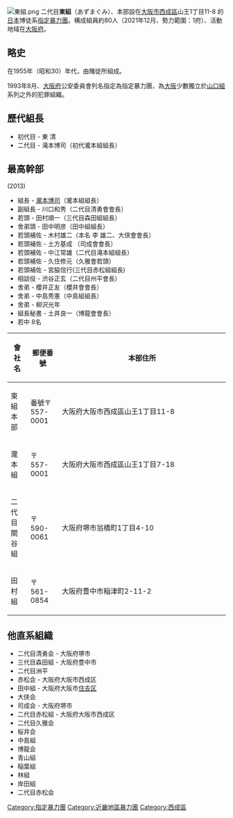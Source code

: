 {{Unreferenced |time=2008-03-04T03:33:03+00:00 }}
[[File:東組.png|thumb]]
二代目'''東組'''（あずまぐみ）、本部設在[[大阪市|大阪市]][[西成區|西成區]]山王1丁目11-8 的[[日本|日本]]博徒系[[指定暴力團|指定暴力團]]。構成組員約80人（2021年12月、勢力範圍：1府）、活動地域在[[大阪府|大阪府]]。

==略史==

在1955年（昭和30）年代，由賭徒所組成。

1993年8月、[[大阪府|大阪府]]公安委員會列名指定為指定暴力團，為[[大阪市|大阪]]少數獨立於[[山口組|山口組]]系列之外的犯罪組織。

==歷代組長==
*初代目 - 東 清
*二代目 - 滝本博司（初代瀧本組組長）

==最高幹部==
(2013)
*組長 - [[瀧本博司|瀧本博司]]（瀧本組組長）
*副組長 - 川口和秀（二代目清勇會會長）
*若頭 - 田村順一（三代目森田組組長）
*舍弟頭 - 田中明彦（田中組組長）
*若頭補佐 - 木村雄二（本名 李 雄二、大侠會會長）
*若頭補佐 - 土方基成 （司成會會長）
*若頭補佐 - 中江常雄（二代目滝本組組長）
*若頭補佐 - 久住修元（久雅會若頭）
*若頭補佐 - 宮脇信行(三代目赤松組組長)
*相談役 - 渋谷正玄（二代目州平會長）
*舍弟 - 櫻井正友（櫻井會會長）
*舍弟 - 中島秀憲（中島組組長）
*舍弟 - 柳沢光年
*組長秘書 - 土井良一（博龍會會長）
*若中 8名

{|class="wikitable" style="text-align: left; background-color: #ffffff;"
!會社名!!郵便番號!!本部住所
|-
|style="height: 30px;" | 東組本部  
|style="height: 30px;" | 番號〒557-0001
|style="width: 370px;" | 大阪府大阪市西成區山王1丁目11-8
|-
|style="height: 30px;" |瀧本組   
| 〒557-0001
| 大阪府大阪市西成區山王1丁目7-18 
|-
|style="height: 30px;" |二代目關谷組 
| 〒590-0061
| 大阪府堺市翁橋町1丁目4-10
|-
|style="height: 30px;" |田村組       
|〒561-0854  
|大阪府豊中市稲津町2-11-2
|}

== 他直系組織 ==
* 二代目清勇会 - 大阪府堺市
* 三代目森田組 - 大阪府豊中市
* 二代目洲平
* 赤松会 - 大阪府大阪市西成区
* 田中組 - 大阪府大阪市[[住吉区|住吉区]]
* 大侠会 
* 司成会 - 大阪府堺市
* 二代目赤松組 - 大阪府大阪市西成区
* 二代目久雅会 
* 桜井会 
* 中島組 
* 博龍会 
* 青山組 
* 稲葉組 
* 林組 
* 岸田組 
* 二代目赤松会 

{{指定暴力團}}

{{DEFAULTSORT:Azuma-gumi}}
[[Category:指定暴力團|Category:指定暴力團]]
[[Category:近畿地區暴力團|Category:近畿地區暴力團]]
[[Category:西成區|Category:西成區]]